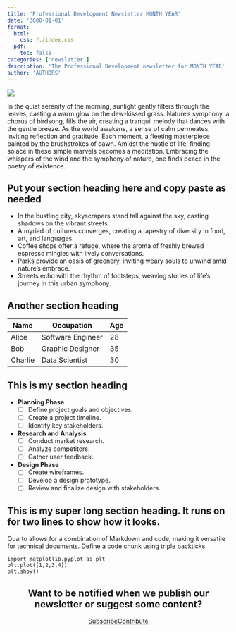 ```yaml
---
title: 'Professional Development Newsletter MONTH YEAR'
date: '3000-01-01'
format:
  html:
    css: /./index.css
  pdf:
    toc: false
categories: ['newsletter']
description: 'The Professional Development newsletter for MONTH YEAR'
author: 'AUTHORS'
---
```


![](./images/banner.png)

In the quiet serenity of the morning, sunlight gently filters through the leaves, casting a warm glow on the dew-kissed grass. Nature's symphony, a chorus of birdsong, fills the air, creating a tranquil melody that dances with the gentle breeze. As the world awakens, a sense of calm permeates, inviting reflection and gratitude. Each moment, a fleeting masterpiece painted by the brushstrokes of dawn. Amidst the hustle of life, finding solace in these simple marvels becomes a meditation. Embracing the whispers of the wind and the symphony of nature, one finds peace in the poetry of existence.

<div class="section-heading">
## Put your section heading here and copy paste as needed
</div>

- In the bustling city, skyscrapers stand tall against the sky, casting shadows on the vibrant streets.
- A myriad of cultures converges, creating a tapestry of diversity in food, art, and languages.
- Coffee shops offer a refuge, where the aroma of freshly brewed espresso mingles with lively conversations.
- Parks provide an oasis of greenery, inviting weary souls to unwind amid nature's embrace.
- Streets echo with the rhythm of footsteps, weaving stories of life's journey in this urban symphony.


<div class="section-heading">
## Another section heading
</div>

| Name         | Occupation      | Age |
|--------------|-----------------|-----|
| Alice        | Software Engineer| 28  |
| Bob          | Graphic Designer|  35  |
| Charlie      | Data Scientist  |  30  |


<div class="section-heading">
## This is my section heading
</div>


- **Planning Phase**
  - [ ] Define project goals and objectives.
  - [ ] Create a project timeline.
  - [ ] Identify key stakeholders.

- **Research and Analysis**
  - [ ] Conduct market research.
  - [ ] Analyze competitors.
  - [ ] Gather user feedback.

- **Design Phase**
  - [ ] Create wireframes.
  - [ ] Develop a design prototype.
  - [ ] Review and finalize design with stakeholders.

<div class="section-heading">
## This is my super long section heading. It runs on for two lines to show how it looks.
</div>

Quarto allows for a combination of Markdown and code, making it versatile for technical documents. Define a code chunk using triple backticks.

```
import matplotlib.pyplot as plt
plt.plot([1,2,3,4])
plt.show()
```


<div class="section-heading" style="text-align: center;">

## Want to be notified when we publish our newsletter or suggest some content?

</div>


<div style="text-align: center;">

[Subscribe](mailto:datascience@nhs.net?subject=Subscribe%20to%20PD%20newsletter){.btn-action-primary .btn-action .btn .btn-success .btn-lg role="button"}[Contribute](https://github.com/NHSDigital/datascience-pd-newsletter/issues/new?assignees=&labels=&projects=&template=suggest-some-newsletter-content-.md&title=){.btn-action-primary .btn-action .btn .btn-info .btn-lg role="button" target="_blank"}
